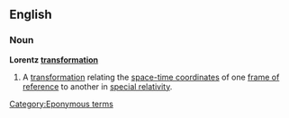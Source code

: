 ==English==

===Noun===
{{wikipedia}}
'''Lorentz [[transformation]]'''

# {{cattag2|Mathematics|Physics}} A [[transformation]] relating the [[space-time coordinates]] of one [[frame of reference]] to another in [[special relativity]].

[[Category:Eponymous terms]]<!--SOED-->